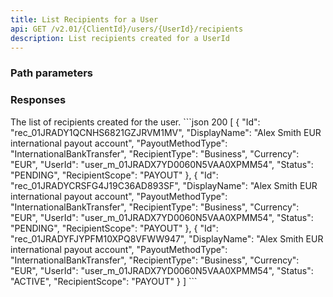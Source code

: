```yaml
---
title: List Recipients for a User
api: GET /v2.01/{ClientId}/users/{UserId}/recipients
description: List recipients created for a UserId
---
```





### Path parameters

<UserId/>

### Responses

<AccordionGroup>
<Accordion title="200" defaultOpen>
<ResponseField name="Recipients" type="array (objects)" defaultOpen>
The list of recipients created for the user.
<Expandable>
<IdResponse/>
<DisplayName_RecipientResponse/>
<PayoutMethodType_RecipientResponse/>
<RecipientType_RecipientResponse/>
<Currency_RecipientResponse/>
<UserId_Recipient_Response/>
<Status_RecipientResponse/>
<RecipientScope_Recipient_Response/>
</Expandable>
</ResponseField>
</Accordion>
</AccordionGroup>

<ResponseExample>
```json 200
[
    {
        "Id": "rec_01JRADY1QCNHS6821GZJRVM1MV",
        "DisplayName": "Alex Smith EUR international payout account",
        "PayoutMethodType": "InternationalBankTransfer",
        "RecipientType": "Business",
        "Currency": "EUR",
        "UserId": "user_m_01JRADX7YD0060N5VAA0XPMM54",
        "Status": "PENDING",
        "RecipientScope": "PAYOUT"
    },
    {
        "Id": "rec_01JRADYCRSFG4J19C36AD893SF",
        "DisplayName": "Alex Smith EUR international payout account",
        "PayoutMethodType": "InternationalBankTransfer",
        "RecipientType": "Business",
        "Currency": "EUR",
        "UserId": "user_m_01JRADX7YD0060N5VAA0XPMM54",
        "Status": "PENDING",
        "RecipientScope": "PAYOUT"
    },
    {
        "Id": "rec_01JRADYFJYPFM10XPQ8VFWW947",
        "DisplayName": "Alex Smith EUR international payout account",
        "PayoutMethodType": "InternationalBankTransfer",
        "RecipientType": "Business",
        "Currency": "EUR",
        "UserId": "user_m_01JRADX7YD0060N5VAA0XPMM54",
        "Status": "ACTIVE",
        "RecipientScope": "PAYOUT"
    }
]
```
</ResponseExample>